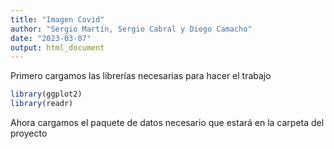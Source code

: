 ```yaml
---
title: "Imagen Covid"
author: "Sergio Martín, Sergio Cabral y Diego Camacho"
date: "2023-03-07"
output: html_document
---
```


Primero cargamos las librerías necesarias para hacer el trabajo
```r
library(ggplot2)
library(readr)
```
Ahora cargamos el paquete de datos necesario que estará en la carpeta del proyecto
```r

```


